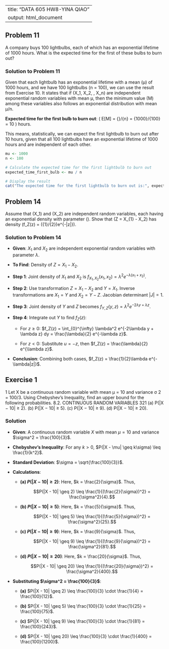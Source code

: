 
---
title: "DATA 605 HW8-YINA QIAO"
output: html_document
---

## Problem 11

A company buys 100 lightbulbs, each of which has an exponential lifetime of 1000 hours. What is the expected time for the first of these bulbs to burn out?

### Solution to Problem 11

Given that each lightbulb has an exponential lifetime with a mean (μ) of 1000 hours, and we have 100 lightbulbs (n = 100), we can use the result from Exercise 10. It states that if \(X_1, X_2, \ldots, X_n\) are independent exponential random variables with mean μ, then the minimum value \(M\) among these variables also follows an exponential distribution with mean μ/n.

**Expected time for the first bulb to burn out**: \( E[M] = {\mu}/{n} = {1000}/{100} = 10 \) hours.

This means, statistically, we can expect the first lightbulb to burn out after 10 hours, given that all 100 lightbulbs have an exponential lifetime of 1000 hours and are independent of each other.


```r

mu <- 1000  
n <- 100    

# Calculate the expected time for the first lightbulb to burn out
expected_time_first_bulb <- mu / n

# Display the result
cat("The expected time for the first lightbulb to burn out is:", expected_time_first_bulb, "hours")
```

## Problem 14

Assume that \(X_1\) and \(X_2\) are independent random variables, each having an exponential density with parameter \(\lambda\). Show that \(Z = X_{1} - X_2\) has density \(f_Z(z) = ({1}/{2})\lambda e^{-\lambda|z|}\).

### Solution to Problem 14

- **Given**: $X_1$ and $X_2$ are independent exponential random variables with parameter $\lambda$.

- **To Find**: Density of $Z = X_1 - X_2$.

- **Step 1**: Joint density of $X_1$ and $X_2$ is $f_{X_1, X_2}(x_1, x_2) = \lambda^2 e^{-\lambda(x_1 + x_2)}$.

- **Step 2**: Use transformation $Z = X_1 - X_2$ and $Y = X_1$. Inverse transformations are $X_1 = Y$ and $X_2 = Y - Z$. Jacobian determinant $|J| = 1$.

- **Step 3**: Joint density of $Y$ and $Z$ becomes $f_{Y,Z}(y,z) = \lambda^2 e^{-2\lambda y + \lambda z}$.

- **Step 4**: Integrate out $Y$ to find $f_Z(z)$:

  - For $z \geq 0$: $f_Z(z) = \int_{0}^{\infty} \lambda^2 e^{-2\lambda y + \lambda z} dy = \frac{\lambda}{2} e^{-\lambda z}$.
  
  - For $z < 0$: Substitute $u = -z$, then $f_Z(z) = \frac{\lambda}{2} e^{\lambda z}$.

- **Conclusion**: Combining both cases, $f_Z(z) = \frac{1}{2}\lambda e^{-\lambda|z|}$.

## Exercise 1
1 Let X be a continuous random variable with mean µ = 10 and variance
σ
2 = 100/3. Using Chebyshev’s Inequality, find an upper bound for the
following probabilities.
8.2. CONTINUOUS RANDOM VARIABLES 321
(a) P(|X − 10| ≥ 2).
(b) P(|X − 10| ≥ 5).
(c) P(|X − 10| ≥ 9).
(d) P(|X − 10| ≥ 20).


### Solution
- **Given**: A continuous random variable $X$ with mean $\mu = 10$ and variance $\sigma^2 = \frac{100}{3}$.

- **Chebyshev's Inequality**: For any $k > 0$, $P(|X - \mu| \geq k\sigma) \leq \frac{1}{k^2}$.

- **Standard Deviation**: $\sigma = \sqrt{\frac{100}{3}}$.

- **Calculations**:

  - **(a) $P(|X - 10| \geq 2)$**: Here, $k = \frac{2}{\sigma}$. Thus,

    $$P(|X - 10| \geq 2) \leq \frac{1}{(\frac{2}{\sigma})^2} = \frac{\sigma^2}{4}.$$

  - **(b) $P(|X - 10| \geq 5)$**: Here, $k = \frac{5}{\sigma}$. Thus,

    $$P(|X - 10| \geq 5) \leq \frac{1}{(\frac{5}{\sigma})^2} = \frac{\sigma^2}{25}.$$

  - **(c) $P(|X - 10| \geq 9)$**: Here, $k = \frac{9}{\sigma}$. Thus,

    $$P(|X - 10| \geq 9) \leq \frac{1}{(\frac{9}{\sigma})^2} = \frac{\sigma^2}{81}.$$

  - **(d) $P(|X - 10| \geq 20)$**: Here, $k = \frac{20}{\sigma}$. Thus,

    $$P(|X - 10| \geq 20) \leq \frac{1}{(\frac{20}{\sigma})^2} = \frac{\sigma^2}{400}.$$

- **Substituting $\sigma^2 = \frac{100}{3}$**:

  - **(a)** $P(|X - 10| \geq 2) \leq \frac{100}{3} \cdot \frac{1}{4} = \frac{100}{12}$.

  - **(b)** $P(|X - 10| \geq 5) \leq \frac{100}{3} \cdot \frac{1}{25} = \frac{100}{75}$.

  - **(c)** $P(|X - 10| \geq 9) \leq \frac{100}{3} \cdot \frac{1}{81} = \frac{100}{243}$.

  - **(d)** $P(|X - 10| \geq 20) \leq \frac{100}{3} \cdot \frac{1}{400} = \frac{100}{1200}$.

